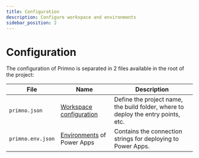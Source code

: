 ```yaml
---
title: Configuration
description: Configure workspace and environments
sidebar_position: 2
---
```


# Configuration
The configuration of Primno is separated in 2 files available in the root of the project:

| File | Name | Description |
| --- | --- | --- |
| `primno.json` | [Workspace configuration](./workspace) | Define the project name, the build folder, where to deploy the entry points, etc. |
| `primno.env.json` | [Environments](./environment) of Power Apps | Contains the connection strings for deploying to Power Apps. |

<DocCardList />